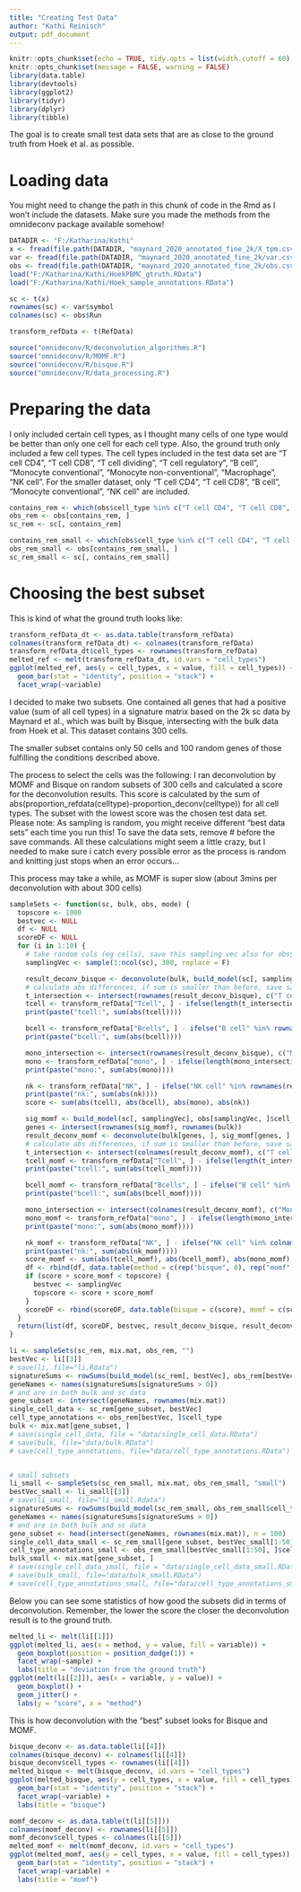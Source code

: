```yaml
---
title: "Creating Test Data"
author: "Kathi Reinisch"
output: pdf_document
---
```


```r
knitr::opts_chunk$set(echo = TRUE, tidy.opts = list(width.cutoff = 60), tidy = TRUE)
knitr::opts_chunk$set(message = FALSE, warning = FALSE)
library(data.table)
library(devtools)
library(ggplot2)
library(tidyr)
library(dplyr)
library(tibble)
```

The goal is to create small test data sets that are as close to the ground truth from Hoek et al. as possible.

# Loading data

You might need to change the path in this chunk of code in the Rmd as I won't include the datasets. Make sure you made the methods from the omnideconv package available somehow!

```r
DATADIR <- "F:/Katharina/Kathi"
x <- fread(file.path(DATADIR, "maynard_2020_annotated_fine_2k/X_tpm.csv"), header = F)
var <- fread(file.path(DATADIR, "maynard_2020_annotated_fine_2k/var.csv"), header = T)
obs <- fread(file.path(DATADIR, "maynard_2020_annotated_fine_2k/obs.csv"), header = T)
load("F:/Katharina/Kathi/HoekPBMC_gtruth.RData")
load("F:/Katharina/Kathi/Hoek_sample_annotations.RData")

sc <- t(x)
rownames(sc) <- var$symbol
colnames(sc) <- obs$Run

transform_refData <- t(RefData)

source("omnideconv/R/deconvolution_algorithms.R")
source("omnideconv/R/MOMF.R")
source("omnideconv/R/bisque.R")
source("omnideconv/R/data_processing.R")
```

# Preparing the data

I only included certain cell types, as I thought many cells of one type would be better than only one cell for each cell type. Also, the ground truth only included a few cell types. 
The cell types included in the test data set are "T cell CD4", "T cell CD8", "T cell dividing", "T cell regulatory", "B cell", "Monocyte conventional", "Monocyte non-conventional", "Macrophage", "NK cell". 
For the smaller dataset, only "T cell CD4", "T cell CD8", "B cell", "Monocyte conventional", "NK cell" are included. 

```r
contains_rem <- which(obs$cell_type %in% c("T cell CD4", "T cell CD8", "T cell dividing", "T cell regulatory", "B cell", "Monocyte conventional", "Monocyte non-conventional", "Macrophage", "NK cell"))
obs_rem <- obs[contains_rem, ]
sc_rem <- sc[, contains_rem]

contains_rem_small <- which(obs$cell_type %in% c("T cell CD4", "T cell CD8", "B cell", "Monocyte conventional", "NK cell"))
obs_rem_small <- obs[contains_rem_small, ]
sc_rem_small <- sc[, contains_rem_small]
```
 
# Choosing the best subset

This is kind of what the ground truth looks like: 

```r
transform_refData_dt <- as.data.table(transform_refData)
colnames(transform_refData_dt) <- colnames(transform_refData)
transform_refData_dt$cell_types <- rownames(transform_refData)
melted_ref <- melt(transform_refData_dt, id.vars = "cell_types")
ggplot(melted_ref, aes(y = cell_types, x = value, fill = cell_types)) +
  geom_bar(stat = "identity", position = "stack") +
  facet_wrap(~variable)
```

I decided to make two subsets. One contained all genes that had a positive value (sum of all cell types) in a signature matrix based on the 2k sc data by Maynard et al., which was built by Bisque, intersecting with the bulk data from Hoek et al. This dataset contains 300 cells. 

The smaller subset contains only 50 cells and 100 random genes of those fulfilling the conditions described above. 

The process to select the cells was the following:
I ran deconvolution by MOMF and Bisque on random subsets of 300 cells and calculated a score for the deconvolution results. This score is calculated by the sum of abs(proportion_refdata(celltype)-proportion_deconv(celltype)) for all cell types. The subset with the lowest score was the chosen test data set. Please note: As sampling is random, you might receive different "best data sets" each time you run this! To save the data sets, remove # before the save commands.
All these calculations might seem a little crazy, but I needed to make sure i catch every possible error as the process is random and knitting just stops when an error occurs...

This process may take a while, as MOMF is super slow (about 3mins per deconvolution with about 300 cells)

```r
sampleSets <- function(sc, bulk, obs, mode) {
  topscore <- 1000
  bestvec <- NULL
  df <- NULL
  scoreDF <- NULL
  for (i in 1:10) {
    # take random cols (eg cells), save this sampling vec also for obs$cell_type
    samplingVec <- sample(1:ncol(sc), 300, replace = F)

    result_deconv_bisque <- deconvolute(bulk, build_model(sc[, samplingVec], obs[samplingVec, ]$cell_type, "bisque"), "bisque", single_cell_object = sc[, samplingVec], cell_type_annotations = obs[samplingVec, ]$cell_type)
    # calculate abs differences, if sum is smaller than before, save sampling vec
    t_intersection <- intersect(rownames(result_deconv_bisque), c("T cell CD4", "T cell CD8", "T cell dividing", "T cell regulatory"))
    tcell <- transform_refData["Tcell", ] - ifelse(length(t_intersection) > 1, colSums(result_deconv_bisque[t_intersection, ]), ifelse(length(t_intersection) == 1, result_deconv_bisque[t_intersection, ], 0))
    print(paste("tcell:", sum(abs(tcell))))

    bcell <- transform_refData["Bcells", ] - ifelse("B cell" %in% rownames(result_deconv_bisque), result_deconv_bisque["B cell", ], 0)
    print(paste("bcell:", sum(abs(bcell))))

    mono_intersection <- intersect(rownames(result_deconv_bisque), c("Monocyte conventional", "Monocyte non-conventional"))
    mono <- transform_refData["mono", ] - ifelse(length(mono_intersection) > 1, colSums(result_deconv_bisque[mono_intersection, ]), ifelse(length(mono_intersection) == 1, result_deconv_bisque[mono_intersection, ], 0))
    print(paste("mono:", sum(abs(mono))))

    nk <- transform_refData["NK", ] - ifelse("NK cell" %in% rownames(result_deconv_bisque), result_deconv_bisque["NK cell", ], 0)
    print(paste("nk:", sum(abs(nk))))
    score <- sum(abs(tcell), abs(bcell), abs(mono), abs(nk))

    sig_momf <- build_model(sc[, samplingVec], obs[samplingVec, ]$cell_type, "momf", bulk)
    genes <- intersect(rownames(sig_momf), rownames(bulk))
    result_deconv_momf <- deconvolute(bulk[genes, ], sig_momf[genes, ], "momf", single_cell_object = sc[genes, samplingVec])
    # calculate abs differences, if sum is smaller than before, save sampling vec
    t_intersection <- intersect(colnames(result_deconv_momf), c("T cell CD4", "T cell CD8", "T cell dividing", "T cell regulatory"))
    tcell_momf <- transform_refData["Tcell", ] - ifelse(length(t_intersection) > 1, rowSums(result_deconv_momf[, t_intersection]), ifelse(length(t_intersection) == 1, result_deconv_momf[, t_intersection], 0))
    print(paste("tcell:", sum(abs(tcell_momf))))

    bcell_momf <- transform_refData["Bcells", ] - ifelse("B cell" %in% colnames(result_deconv_momf), result_deconv_momf[, "B cell"], 0)
    print(paste("bcell:", sum(abs(bcell_momf))))

    mono_intersection <- intersect(colnames(result_deconv_momf), c("Monocyte conventional", "Monocyte non-conventional"))
    mono_momf <- transform_refData["mono", ] - ifelse(length(mono_intersection) > 1, rowSums(result_deconv_momf[, mono_intersection]), ifelse(length(mono_intersection) == 1, result_deconv_momf[, mono_intersection], 0))
    print(paste("mono:", sum(abs(mono_momf))))

    nk_momf <- transform_refData["NK", ] - ifelse("NK cell" %in% colnames(result_deconv_momf), result_deconv_momf[, "NK cell"], 0)
    print(paste("nk:", sum(abs(nk_momf))))
    score_momf <- sum(abs(tcell_momf), abs(bcell_momf), abs(mono_momf), abs(nk_momf))
    df <- rbind(df, data.table(method = c(rep("bisque", 8), rep("momf", 8)), sample = rep(colnames(bulk), 2), t_cell = c(tcell, tcell_momf), b_cell = c(bcell, bcell_momf), monocyte = c(mono, mono_momf), nk = c(nk, nk_momf)))
    if (score + score_momf < topscore) {
      bestvec <- samplingVec
      topscore <- score + score_momf
    }
    scoreDF <- rbind(scoreDF, data.table(bisque = c(score), momf = c(score_momf)))
  }
  return(list(df, scoreDF, bestvec, result_deconv_bisque, result_deconv_momf))
}
```

```r
li <- sampleSets(sc_rem, mix.mat, obs_rem, "")
bestVec <- li[[3]]
# save(li, file="li.Rdata")
signatureSums <- rowSums(build_model(sc_rem[, bestVec], obs_rem[bestVec, ]$cell_type, "bisque"))
geneNames <- names(signatureSums[signatureSums > 0])
# and are in both bulk and sc data
gene_subset <- intersect(geneNames, rownames(mix.mat))
single_cell_data <- sc_rem[gene_subset, bestVec]
cell_type_annotations <- obs_rem[bestVec, ]$cell_type
bulk <- mix.mat[gene_subset, ]
# save(single_cell_data, file = "data/single_cell_data.RData")
# save(bulk, file="data/bulk.RData")
# save(cell_type_annotations, file="data/cell_type_annotations.RData")


# small subsets
li_small <- sampleSets(sc_rem_small, mix.mat, obs_rem_small, "small")
bestVec_small <- li_small[[3]]
# save(li_small, file="li_small.Rdata")
signatureSums <- rowSums(build_model(sc_rem_small, obs_rem_small$cell_type, "bisque"))
geneNames <- names(signatureSums[signatureSums > 0])
# and are in both bulk and sc data
gene_subset <- head(intersect(geneNames, rownames(mix.mat)), n = 100)
single_cell_data_small <- sc_rem_small[gene_subset, bestVec_small[1:50]]
cell_type_annotations_small <- obs_rem_small[bestVec_small[1:50], ]$cell_type
bulk_small <- mix.mat[gene_subset, ]
# save(single_cell_data_small, file = "data/single_cell_data_small.RData")
# save(bulk_small, file="data/bulk_small.RData")
# save(cell_type_annotations_small, file="data/cell_type_annotations_small.RData")
```
Below you can see some statistics of how good the subsets did in terms of deconvolution. Remember, the lower the score the closer the deconvolution result is to the ground truth. 

```r
melted_li <- melt(li[[1]])
ggplot(melted_li, aes(x = method, y = value, fill = variable)) +
  geom_boxplot(position = position_dodge(1)) +
  facet_wrap(~sample) +
  labs(title = "deviation from the ground truth")
ggplot(melt(li[[2]]), aes(x = variable, y = value)) +
  geom_boxplot() +
  geom_jitter() +
  labs(y = "score", x = "method")
```
This is how deconvolution with the "best" subset looks for Bisque and MOMF.

```r
bisque_deconv <- as.data.table(li[[4]])
colnames(bisque_deconv) <- colnames(li[[4]])
bisque_deconv$cell_types <- rownames(li[[4]])
melted_bisque <- melt(bisque_deconv, id.vars = "cell_types")
ggplot(melted_bisque, aes(y = cell_types, x = value, fill = cell_types)) +
  geom_bar(stat = "identity", position = "stack") +
  facet_wrap(~variable) +
  labs(title = "bisque")

momf_deconv <- as.data.table(t(li[[5]]))
colnames(momf_deconv) <- rownames(li[[5]])
momf_deconv$cell_types <- colnames(li[[5]])
melted_momf <- melt(momf_deconv, id.vars = "cell_types")
ggplot(melted_momf, aes(y = cell_types, x = value, fill = cell_types)) +
  geom_bar(stat = "identity", position = "stack") +
  facet_wrap(~variable) +
  labs(title = "momf")
```
